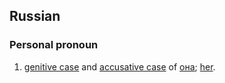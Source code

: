 == Russian ==
=== Personal pronoun ===

# [[genitive case]] and [[accusative case]] of [[она]]; [[her]].